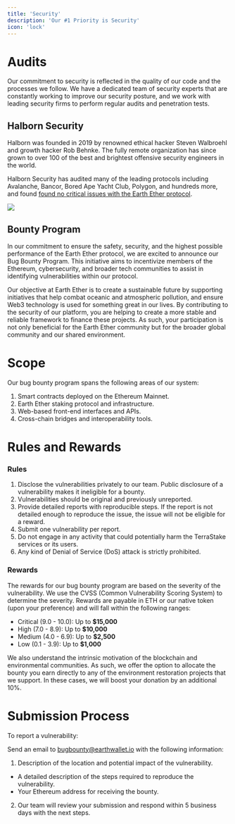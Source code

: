 ```yaml
---
title: 'Security'
description: 'Our #1 Priority is Security'
icon: 'lock'
---
```


# Audits

Our commitment to security is reflected in the quality of our code and the processes we follow. We have a dedicated team of security experts that are constantly working to improve our security posture, and we work with leading security firms to perform regular audits and penetration tests.

## Halborn Security

Halborn was founded in 2019 by renowned ethical hacker Steven Walbroehl and growth hacker Rob Behnke. The fully remote organization has since grown to over 100 of the best and brightest offensive security engineers in the world.

Halborn Security has audited many of the leading protocols including Avalanche, Bancor, Bored Ape Yacht Club, Polygon, and hundreds more, and found [found no critical issues with the Earth Ether protocol](/audit.pdf).

[<img src="halborn.jpg" max-height="200px"/>](/audit.pdf)

## Bounty Program

In our commitment to ensure the safety, security, and the highest possible performance of the Earth Ether protocol, we are excited to announce our Bug Bounty Program. 
This initiative aims to incentivize members of the Ethereum, cybersecurity, and broader tech communities to assist in identifying vulnerabilities within our protocol.

Our objective at Earth Ether is to create a sustainable future by supporting initiatives that help combat oceanic and atmospheric pollution, and ensure Web3 technology is used for something great in our lives. 
By contributing to the security of our platform, you are helping to create a more stable and reliable framework to finance these projects. As such, your participation is not only beneficial for the Earth Ether community but for the broader global community and our shared environment.

# Scope

Our bug bounty program spans the following areas of our system:

1. Smart contracts deployed on the Ethereum Mainnet.
2. Earth Ether staking protocol and infrastructure.
3. Web-based front-end interfaces and APIs.
4. Cross-chain bridges and interoperability tools.

# Rules and Rewards

### Rules

1. Disclose the vulnerabilities privately to our team. Public disclosure of a vulnerability makes it ineligible for a bounty.
2. Vulnerabilities should be original and previously unreported.
3. Provide detailed reports with reproducible steps. If the report is not detailed enough to reproduce the issue, the issue will not be eligible for a reward.
4. Submit one vulnerability per report.
5. Do not engage in any activity that could potentially harm the TerraStake services or its users.
6. Any kind of Denial of Service (DoS) attack is strictly prohibited.

### Rewards

The rewards for our bug bounty program are based on the severity of the vulnerability. We use the CVSS (Common Vulnerability Scoring System) to determine the severity. Rewards are payable in ETH or our native token (upon your preference) and will fall within the following ranges:

- Critical (9.0 - 10.0): Up to <b>$15,000</b>
- High (7.0 - 8.9): Up to <b>$10,000</b>
- Medium (4.0 - 6.9): Up to <b>$2,500</b>
- Low (0.1 - 3.9): Up to <b>$1,000</b>

We also understand the intrinsic motivation of the blockchain and environmental communities. As such, we offer the option to allocate the bounty you earn directly to any of the environment restoration projects that we support. In these cases, we will boost your donation by an additional 10%.

# Submission Process

To report a vulnerability:

Send an email to bugbounty@earthwallet.io with the following information:

1. Description of the location and potential impact of the vulnerability.
- A detailed description of the steps required to reproduce the vulnerability.
- Your Ethereum address for receiving the bounty.
2. Our team will review your submission and respond within 5 business days with the next steps.